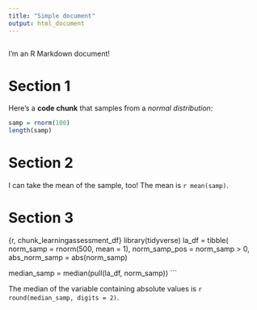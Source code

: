 ```yaml
---
title: "Simple document"
output: html_document
---
```

```r

```

I'm an R Markdown document! 

# Section 1

Here's a **code chunk** that samples from 
a _normal distribution_:

```r
samp = rnorm(100)
length(samp)
```

# Section 2

I can take the mean of the sample, too!
The mean is `r mean(samp)`.

# Section 3
{r, chunk_learningassessment_df}
library(tidyverse)
la_df = tibble(
  norm_samp = rnorm(500, mean = 1),
  norm_samp_pos = norm_samp > 0,
  abs_norm_samp = abs(norm_samp)

median_samp = median(pull(la_df, norm_samp))
```

The median of the variable containing absolute values is 
`r round(median_samp, digits = 2)`.

